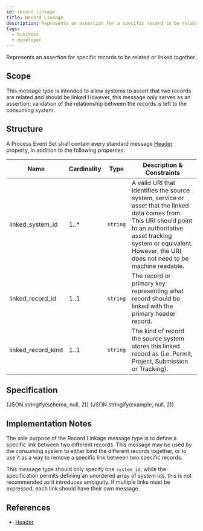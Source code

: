```yaml
---
id: record_linkage
title: Record Linkage
description: Represents an assertion for a specific record to be related or linked together
tags:
  - business
  - developer
---
```




Represents an assertion for specific records to be related or linked together.

## Scope

This message type is intended to allow systems to assert that two records are related and should be linked
However, this message only serves as an assertion; validation of the relationship between the records is left to the
consuming system.

## Structure

A Process Event Set shall contain every standard message [Header](../data/header#structure) property, in addition to
the following properties:

| Name | Cardinality | Type | Description & Constraints |
| --- | --- | --- | --- |
| linked_system_id | 1..* | `string` | A valid URI that identifies the source system, service or asset that the linked data comes from. This URI should point to an authoritative asset tracking system or equivalent. However, the URI does not need to be machine readable. |
| linked_record_id | 1..1 | `string` | The record or primary key representing what record should be linked with the primary header record. |
| linked_record_kind | 1..1 | `string` | The kind of record the source system stores this linked record as (i.e. Permit, Project, Submission or Tracking). |

## Specification

<Tabs queryString="tab">
  <TabItem value="schema" label="Schema" default>
    <JSONSchemaViewer
      resolverOptions={generateResolverOptions({ "remote": true })}
      schema={schema}
      viewerOptions={{ showExamples: true }}
    />
  </TabItem>
  <TabItem value="source" label="Source">
    <CodeBlock language="json" showLineNumbers>
      {JSON.stringify(schema, null, 2)}
    </CodeBlock>
  </TabItem>
  <TabItem value="example" label="Example">
    <CodeBlock language="json" showLineNumbers>
      {JSON.stringify(example, null, 2)}
    </CodeBlock>
  </TabItem>
</Tabs>

## Implementation Notes

The sole purpose of the Record Linkage message type is to define a specific link between two different records. This message may be used by the consuming system to either bind the different records together, or to use it as a way to remove a specific link between two specific records.

This message type should only specify one `system_id`; while the specification permits defining an unordered array of system ids, this is not recommended as it introduces ambiguity. If multiple links must be expressed, each link should have their own message.

## References

- [Header](../data/header)
